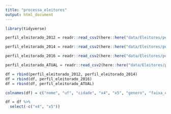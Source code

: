 ```yaml
---
title: "processa_eleitores"
output: html_document
---
```


```r
library(tidyverse)
```

```r
perfil_eleitorado_2012 = readr::read_csv2(here::here("data/Eleitores/perfil_eleitorado_2012/perfil_eleitorado_2012.csv"), local=readr::locale(encoding="latin1"), col_names = FALSE)

perfil_eleitorado_2014 = readr::read_csv2(here::here("data/Eleitores/perfil_eleitorado_2014/perfil_eleitorado_2014.csv"), local=readr::locale(encoding="latin1"), col_names = FALSE)

perfil_eleitorado_2016 = readr::read_csv2(here::here("data/Eleitores/perfil_eleitorado_2016/perfil_eleitorado_2016.csv"), local=readr::locale(encoding="latin1"), col_names = FALSE)

perfil_eleitorado_ATUAL = readr::read_csv2(here::here("data/Eleitores/perfil_eleitorado_ATUAL/perfil_eleitorado_ATUAL.csv"), local=readr::locale(encoding="latin1"), col_names = FALSE)
```

```r
df = rbind(perfil_eleitorado_2012, perfil_eleitorado_2014)
df = rbind(df, perfil_eleitorado_2016)
df = rbind(df, perfil_eleitorado_ATUAL)
```

```r
colnames(df) = c("nome", "uf", "cidade", "x4", "x5", "genero", "faixa_etaria", "escolaridade", "idade")
```

```r
df = df %>%
  select(-c("x4", "x5"))
```